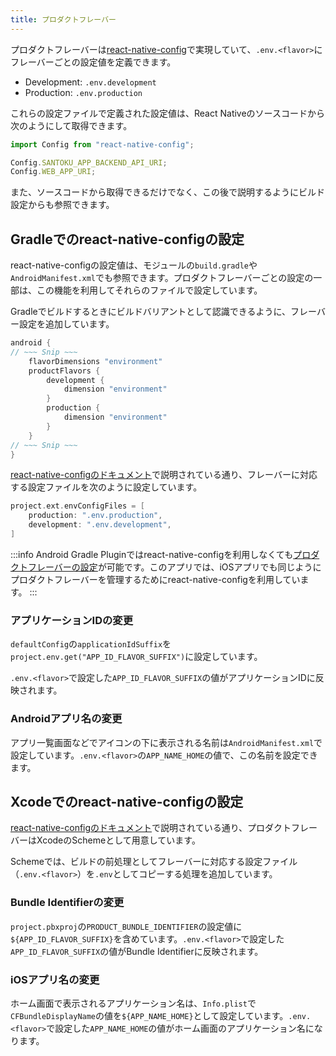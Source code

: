 ```yaml
---
title: プロダクトフレーバー
---
```


プロダクトフレーバーは[react-native-config](https://github.com/luggit/react-native-config)で実現していて、`.env.<flavor>`にフレーバーごとの設定値を定義できます。

- Development: `.env.development`
- Production: `.env.production`

これらの設定ファイルで定義された設定値は、React Nativeのソースコードから次のようにして取得できます。

```javascript
import Config from "react-native-config";

Config.SANTOKU_APP_BACKEND_API_URI;
Config.WEB_APP_URI;
```

また、ソースコードから取得できるだけでなく、この後で説明するようにビルド設定からも参照できます。

## Gradleでのreact-native-configの設定

react-native-configの設定値は、モジュールの`build.gradle`や`AndroidManifest.xml`でも参照できます。プロダクトフレーバーごとの設定の一部は、この機能を利用してそれらのファイルで設定しています。

Gradleでビルドするときにビルドバリアントとして認識できるように、フレーバー設定を追加しています。

```groovy title="android/app/build.gradle"
android {
// ~~~ Snip ~~~
    flavorDimensions "environment"
    productFlavors {
        development {
            dimension "environment"
        }
        production {
            dimension "environment"
        }
    }
// ~~~ Snip ~~~
}
```

[react-native-configのドキュメント](https://github.com/luggit/react-native-config#android-1)で説明されている通り、フレーバーに対応する設定ファイルを次のように設定しています。

```groovy title="android/app/build.gradle"
project.ext.envConfigFiles = [
    production: ".env.production",
    development: ".env.development",
]
```

:::info
Android Gradle Pluginではreact-native-configを利用しなくても[プロダクトフレーバーの設定](https://developer.android.com/studio/build/build-variants?hl=ja#product-flavors)が可能です。このアプリでは、iOSアプリでも同じようにプロダクトフレーバーを管理するためにreact-native-configを利用しています。
:::

### アプリケーションIDの変更

`defaultConfig`の`applicationIdSuffix`を`project.env.get("APP_ID_FLAVOR_SUFFIX")`に設定しています。

`.env.<flavor>`で設定した`APP_ID_FLAVOR_SUFFIX`の値がアプリケーションIDに反映されます。

### Androidアプリ名の変更

アプリ一覧画面などでアイコンの下に表示される名前は`AndroidManifest.xml`で設定しています。`.env.<flavor>`の`APP_NAME_HOME`の値で、この名前を設定できます。

## Xcodeでのreact-native-configの設定

[react-native-configのドキュメント](https://github.com/luggit/react-native-config#ios-1)で説明されている通り、プロダクトフレーバーはXcodeのSchemeとして用意しています。

Schemeでは、ビルドの前処理としてフレーバーに対応する設定ファイル（`.env.<flavor>`）を`.env`としてコピーする処理を追加しています。

### Bundle Identifierの変更

`project.pbxproj`の`PRODUCT_BUNDLE_IDENTIFIER`の設定値に`${APP_ID_FLAVOR_SUFFIX}`を含めています。`.env.<flavor>`で設定した`APP_ID_FLAVOR_SUFFIX`の値がBundle Identifierに反映されます。

### iOSアプリ名の変更

ホーム画面で表示されるアプリケーション名は、`Info.plist`で`CFBundleDisplayName`の値を`${APP_NAME_HOME}`として設定しています。`.env.<flavor>`で設定した`APP_NAME_HOME`の値がホーム画面のアプリケーション名になります。
